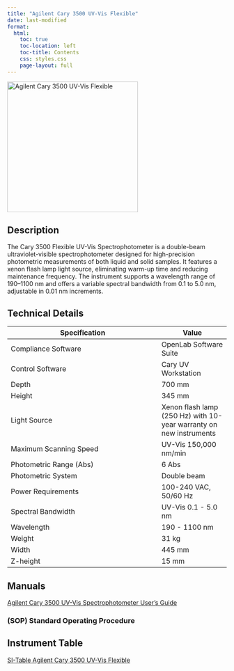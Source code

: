 ```yaml
---
title: "Agilent Cary 3500 UV-Vis Flexible"
date: last-modified
format:
  html:
    toc: true
    toc-location: left
    toc-title: Contents
    css: styles.css
    page-layout: full
---
```


![](/assets/images/Agilent-Cary-3500-uv-vis-flexible-spectrophotometer.jpg "Agilent Cary 3500 UV-Vis Flexible"){fig-align="left" width=300}


## Description

The Cary 3500 Flexible UV-Vis Spectrophotometer is a double-beam ultraviolet-visible spectrophotometer designed for high-precision photometric measurements of both liquid and solid samples. It features a xenon flash lamp light source, eliminating warm-up time and reducing maintenance frequency. The instrument supports a wavelength range of 190–1100 nm and offers a variable spectral bandwidth from 0.1 to 5.0 nm, adjustable in 0.01 nm increments.

## Technical Details

| Specification | Value |
|---------------|-------|
| Compliance Software | OpenLab Software Suite |
| Control Software | Cary UV Workstation |
| Depth | 700 mm |
| Height | 345 mm |
| Light Source | Xenon flash lamp (250 Hz) with 10-year warranty on new instruments |
| Maximum Scanning Speed | UV-Vis 150,000 nm/min |
| Photometric Range (Abs) | 6 Abs |
| Photometric System | Double beam |
| Power Requirements | 100-240 VAC, 50/60 Hz |
| Spectral Bandwidth | UV-Vis 0.1 - 5.0 nm |
| Wavelength | 190 - 1100 nm |
| Weight | 31 kg |
| Width | 445 mm |
| Z-height | 15 mm |

## Manuals

[Agilent Cary 3500 UV-Vis Spectrophotometer User's Guide](/Instrumentation/Manuals/Agilent-Cary-3500-UV-Vis_UserGuide.pdf)


### (SOP) Standard Operating Procedure


## Instrument Table

[SI-Table Agilent Cary 3500 UV-Vis Flexible](/Instrumentation/SI-Table-Agilent-Cary-3500-UV-Vis-Flexible.qmd)
